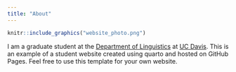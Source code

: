 ```yaml
---
title: "About"
---
```


```r
knitr::include_graphics("website_photo.png")
```

I am a graduate student at the [Department of Linguistics](https://linguistics.ucdavis.edu/) at [UC Davis](https://www.ucdavis.edu/). This is an example of a student website created using quarto and hosted on GitHub Pages. Feel free to use this template for your own website. 





